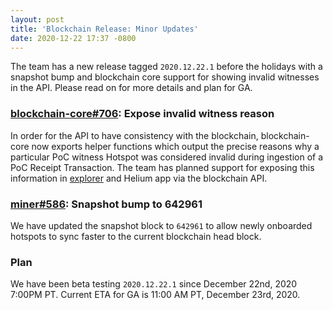```yaml
---
layout: post
title: 'Blockchain Release: Minor Updates'
date: 2020-12-22 17:37 -0800
---
```


The team has a new release tagged `2020.12.22.1` before the holidays with a snapshot bump and
blockchain core support for showing invalid witnesses in the API. Please read on for more details
and plan for GA.

### [blockchain-core#706](https://github.com/helium/blockchain-core/pull/706): Expose invalid witness reason

In order for the API to have consistency with the blockchain, blockchain-core now exports helper
functions which output the precise reasons why a particular PoC witness Hotspot was considered
invalid during ingestion of a PoC Receipt Transaction. The team has planned support for exposing
this information in [explorer](https://explorer.helium.com) and Helium app via the blockchain API.

### [miner#586](https://github.com/helium/miner/pull/586): Snapshot bump to 642961

We have updated the snapshot block to `642961` to allow newly onboarded hotspots to sync faster to
the current blockchain head block.

### Plan

We have been beta testing `2020.12.22.1` since December 22nd, 2020 7:00PM PT. Current ETA for GA is
11:00 AM PT, December 23rd, 2020.
